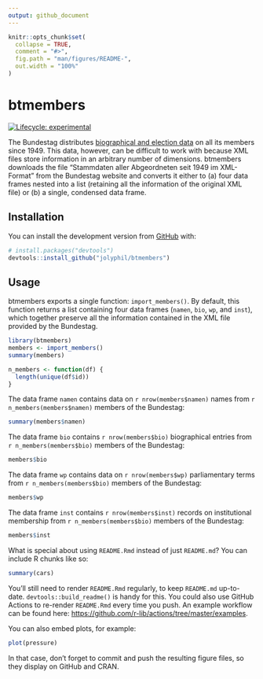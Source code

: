 ```yaml
---
output: github_document
---
```


<!-- README.md is generated from README.Rmd. Please edit that file -->

```r
knitr::opts_chunk$set(
  collapse = TRUE,
  comment = "#>",
  fig.path = "man/figures/README-",
  out.width = "100%"
)
```

# btmembers

<!-- badges: start -->
[![Lifecycle: experimental](https://img.shields.io/badge/lifecycle-experimental-orange.svg)](https://www.tidyverse.org/lifecycle/#experimental)
<!-- badges: end -->

The Bundestag distributes [biographical and election data](https://www.bundestag.de/services/opendata/) on all its members since 1949. This data, however, can be difficult to work with because XML files store information in an arbitrary number of dimensions. btmembers downloads the file "Stammdaten aller Abgeordneten seit 1949 im XML-Format" from the Bundestag website and converts it either to (a) four data frames nested into a list (retaining all the information of the original XML file) or (b) a single, condensed data frame.

## Installation

You can install the development version from [GitHub](https://github.com/) with:

``` r
# install.packages("devtools")
devtools::install_github("jolyphil/btmembers")
```
## Usage

btmembers exports a single function: `import_members()`. By default, this function returns a list containing four data frames (`namen`, `bio`, `wp`, and `inst`), which together preserve all the information contained in the XML file provided by the Bundestag. 

```r
library(btmembers)
members <- import_members()
summary(members)
```

```r
n_members <- function(df) {
  length(unique(df$id)) 
}
```

The data frame `namen` contains data on `r nrow(members$namen)` names from `r n_members(members$namen)` members of the Bundestag:

```r
summary(members$namen)
```

The data frame `bio` contains `r nrow(members$bio)` biographical entries from `r n_members(members$bio)` members of the Bundestag:

```r
members$bio
```

The data frame `wp` contains data on `r nrow(members$wp)` parliamentary terms from `r n_members(members$bio)` members of the Bundestag:

```r
members$wp
```

The data frame `inst` contains `r nrow(members$inst)` records on institutional membership from `r n_members(members$bio)` members of the Bundestag:

```r
members$inst
```


What is special about using `README.Rmd` instead of just `README.md`? You can include R chunks like so:

```r
summary(cars)
```

You'll still need to render `README.Rmd` regularly, to keep `README.md` up-to-date. `devtools::build_readme()` is handy for this. You could also use GitHub Actions to re-render `README.Rmd` every time you push. An example workflow can be found here: <https://github.com/r-lib/actions/tree/master/examples>.

You can also embed plots, for example:

```r
plot(pressure)
```

In that case, don't forget to commit and push the resulting figure files, so they display on GitHub and CRAN.
